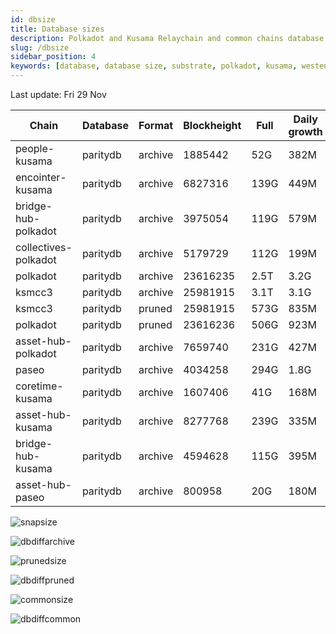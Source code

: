 ```yaml
---
id: dbsize
title: Database sizes
description: Polkadot and Kusama Relaychain and common chains database sizes
slug: /dbsize
sidebar_position: 4
keywords: [database, database size, substrate, polkadot, kusama, westend]
---
```



Last update: Fri 29 Nov

| Chain    | Database   | Format | Blockheight | Full         | Daily growth |
| ------------------------| ----------- | -------- | ------- | ---------- | ----- | 
| people-kusama | paritydb | archive | 1885442 | 52G | 382M |
| encointer-kusama | paritydb | archive | 6827316 | 139G | 449M |
| bridge-hub-polkadot | paritydb | archive | 3975054 | 119G | 579M |
| collectives-polkadot | paritydb | archive | 5179729 | 112G | 199M |
| polkadot | paritydb | archive | 23616235 | 2.5T | 3.2G |
| ksmcc3 | paritydb | archive | 25981915 | 3.1T | 3.1G |
| ksmcc3 | paritydb | pruned | 25981915 | 573G | 835M |
| polkadot | paritydb | pruned | 23616236 | 506G | 923M |
| asset-hub-polkadot | paritydb | archive | 7659740 | 231G | 427M |
| paseo | paritydb | archive | 4034258 | 294G | 1.8G |
| coretime-kusama | paritydb | archive | 1607406 | 41G | 168M |
| asset-hub-kusama | paritydb | archive | 8277768 | 239G | 335M |
| bridge-hub-kusama | paritydb | archive | 4594628 | 115G | 395M |
| asset-hub-paseo | paritydb | archive | 800958 | 20G | 180M |

![snapsize](/img/archivesize.png)

![dbdiffarchive](/img/dbdiffrelay.png)

![prunedsize](/img/prunedsize.png)

![dbdiffpruned](/img/dbdiffpruned.png)

![commonsize](/img/commonsize.png)

![dbdiffcommon](/img/dbdiffcommon.png)
